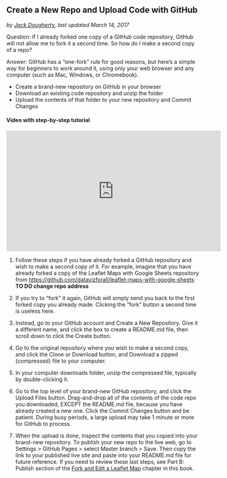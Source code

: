 ## Create a New Repo and Upload Code with GitHub {#create-repo}
*by [Jack Dougherty](author), last updated March 14, 2017*

Question: If I already forked one copy of a GitHub code repository, GitHub will not allow me to fork it a second time. So how do I make a second copy of a repo?

Answer: GitHub has a "one-fork" rule for good reasons, but here's a simple way for beginners to work around it, using only your web browser and any computer (such as Mac, Windows, or Chromebook).

- Create a brand-new repository on GitHub in your browser
- Download an existing code repository and unzip the folder
- Upload the contents of that folder to your new repository and Commit Changes

#### Video with step-by-step tutorial {-}
<iframe width="560" height="315" src="https://www.youtube.com/embed/Hev2UcoLtfw?rel=0" frameborder="0" allow="autoplay; encrypted-media" allowfullscreen></iframe>

1) Follow these steps if you have already forked a GitHub repository and wish to make a second copy of it. For example, imagine that you have already forked a copy of the Leaflet Maps with Google Sheets repository from <https://github.com/datavizforall/leaflet-maps-with-google-sheets> **TO DO change repo address**

2) If you try to "fork" it again, GitHub will simply send you back to the first forked copy you already made. Clicking the "fork" button a second time is useless here.

3) Instead, go to your GitHub account and Create a New Repository. Give it a different name, and click the box to create a README.md file, then scroll down to click the Create button.

4) Go to the original repository where you wish to make a second copy, and click the Clone or Download button, and Download a zipped (compressed) file to your computer.

5) In your computer downloads folder, unzip the compressed file, typically by double-clicking it.

6) Go to the top level of your brand-new GitHub repository, and click the Upload Files button. Drag-and-drop all of the contents of the code repo you downloaded, EXCEPT the README.md file, because you have already created a new one. Click the Commit Changes button and be patient. During busy periods, a large upload may take 1 minute or more for GitHub to process.

7) When the upload is done, inspect the contents that you copied into your brand-new repository. To publish your new repo to the live web, go to Settings > GitHub Pages > select Master branch > Save. Then copy the link to your published live site and paste into your README.md file for future reference. If you need to review these last steps, see Part B: Publish section of the [Fork and Edit a Leaflet Map](fork-leaflet) chapter in this book.
